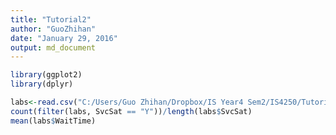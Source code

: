 ```yaml
---
title: "Tutorial2"
author: "GuoZhihan"
date: "January 29, 2016"
output: md_document
---
```


```r
library(ggplot2)
library(dplyr)
```

```r
labs<-read.csv("C:/Users/Guo Zhihan/Dropbox/IS Year4 Sem2/IS4250/Tutorials/labs.csv")
count(filter(labs, SvcSat == "Y"))/length(labs$SvcSat)
mean(labs$WaitTime)
```

